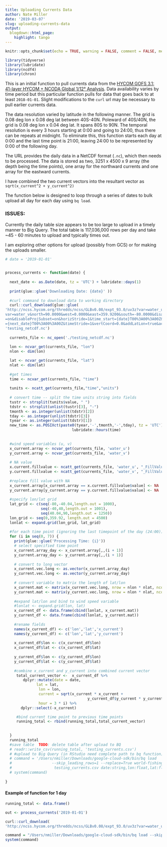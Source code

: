 ```yaml
---
title: Uploading Currents Data
author: Nate Miller
date: '2019-03-07'
slug: uploading-currents-data
output:
  blogdown::html_page:
    highlight: tango
---
```



```r
knitr::opts_chunk$set(echo = TRUE, warning = FALSE, comment = FALSE, message = FALSE)
```


```r
library(tidyverse)
library(lubridate)
library(ncdf4)
library(chron)
```

This is an initial function to pull currents data from the [HYCOM GOFS 3.1: 41-layer HYCOM + NCODA Global 1/12° Analysis](https://www.hycom.org/data/glbv0pt08/expt-93pt0). Data availability varies
by time period but this particular function pulls for data that goes back to at least `2018-01-01`.
Slight modifications to the `curl` url may be necessary to pull earlier currents data.  

The data resolution varied by latitude in the following manner. The grid is 0.08 deg lon x 0.08 deg lat 
between 40S-40N. Poleward of 40S/40N, the grid is 0.08 deg lon x 0.04 deg lat. It spans 80S to 90N.
The temporal resolution is every 3 hours starting at 0:00 and going to 24:00, thus
there can be repeats at midnight. To eliminate this, this function starts each day at 0:00 and the last 
time point is 21:00, leaving 24:00 to be represented by 0:00 of the following day.  

The URL provides the daily data in a NetCDF format (`.nc`), which then needs to be processed.
The data is stored as two, 3251 x 4500 x 9 array (the depth being the time points),
one array for the northward currents and one array for the eastward currents.

I have combined the two current vectors into the resultant vector as
`sqrt(x_current^2 + y_current^2)`

The function below is designed to loop through a series of dates to bulk upload all day for each day
using `bq load`. 

### ISSUES:

Currently the daily table size appears to be too large to upload in a timely manner 
to Big Query. The total table is 117,036,000 rows per day and take ~45 - 60 minutes
to upload and typically times out.   

I am exploring other options for upload (possibly from GCS) or for making the uploads
smaller.

```r
# date = '2019-01-01'

 
process_currents <- function(date) {
  
  next_date <- as.Date(date, tz = 'UTC') + lubridate::days(1)
  
  print(glue::glue('Downloading Date: {date}' ))
  
  #curl command to download data to working directory
  curl::curl_download(glue::glue(
'http://ncss.hycom.org/thredds/ncss/GLBv0.08/expt_93.0/uv3z?var=water_u&
var=water_v&north=90.0000&west=0.0000&east=359.9200&south=-80.0000&disableLLSubset
=on&disableProjSubset=on&horizStride=1&time_start={date}T00%3A00%3A00Z&time_end
={next_date}T00%3A00%3A00Z&timeStride=1&vertCoord=0.0&addLatLon=true&accept=netcdf'),
'testing_netcdf.nc')
  
  currents_file <- nc_open('./testing_netcdf.nc')
  
  lon <- ncvar_get(currents_file, "lon")
  nlon <- dim(lon)

  lat <- ncvar_get(currents_file, "lat")
  nlat <- dim(lat)
  
  #get times
  time <- ncvar_get(currents_file, "time")
  
  tunits <- ncatt_get(currents_file,"time","units")
  
  # convert time -- split the time units string into fields
  tustr <- strsplit(tunits$value, " ")
  tdstr <- strsplit(unlist(tustr)[3], "-")
  tmonth <- as.integer(unlist(tdstr)[2])
  tday <- as.integer(unlist(tdstr)[3])
  tyear <- as.integer(unlist(tdstr)[1])
  new_time <- as.POSIXct(paste0(tyear,'-',tmonth,'-',tday), tz = 'UTC') + 
                              lubridate::hours(time)
  
  
  #wind speed variables (u, v)
  x_current.array <- ncvar_get(currents_file, 'water_u')
  y_current.array <- ncvar_get(currents_file, 'water_v')
  
  # NA value
  x.current.fillvalue <- ncatt_get(currents_file, 'water_u', "_FillValue")
  y.current.fillvalue <- ncatt_get(currents_file, 'water_v', "_FillValue")
  
  #replace fill value with NA
  x_current.array[x_current.array == x.current.fillvalue$value] <- NA
  y_current.array[y_current.array == y.current.fillvalue$value] <- NA
  
  #specify lon/lat grid
  lat_grid <- c(seq(-80,-40.04,length.out = 1000), 
                seq(-40,40,length.out = 1001), 
                seq(40.04,90,length.out = 1250))
  lon_grid <- seq(0,359.92, length.out = 4500)
  lonlat <- expand.grid(lon_grid, lat_grid)
  
  #for each time point (ignoring the last timepoint of the day (24:00))
  for (i in seq(0, 7)) {
    print(glue::glue('Processing Time: {i}'))
    # select specified time point
    x_current.array_day <- x_current.array[,,(i + 1)]
    y_current.array_day <- y_current.array[,,(i + 1)]
    
    # convert to long vector
    x_current.vec.long <- as.vector(x_current.array_day)
    y_current.vec.long <- as.vector(y_current.array_day)
    
    # convert variable to matrix the length of lat/lon
    x_current.mat <- matrix(x_current.vec.long, nrow = nlon * nlat, ncol = 1)
    y_current.mat <- matrix(y_current.vec.long, nrow = nlon * nlat, ncol = 1)
    
    #expand lat/lon and bind to wind speed variable
    #lonlat <- expand.grid(lon, lat)
    x_current_df <- data.frame(cbind(lonlat, x_current.mat))
    y_current_df <- data.frame(cbind(lonlat, y_current.mat))
    
    #rename fields
    names(x_current_df) <- c('lon','lat','x_current')
    names(y_current_df) <- c('lon','lat','y_current')
    
    x_current_df$lon <- c(x_current_df$lon)
    x_current_df$lat <- c(x_current_df$lat)
    
    y_current_df$lon <- c(y_current_df$lon)
    y_current_df$lat <- c(y_current_df$lat)
    
    #combine x_current and y_current into combined current vector
     total_current_vector <-  x_current_df %>%
        dplyr::mutate(date = date,
              lat = lat,
               lon = lon, 
               current = sqrt(x_current * x_current +
                                     y_current_df$y_current * y_current_df$y_current),
               hour = 3 * i) %>%
       dplyr::select(-x_current)

     #bind current time point to previous time points
     running_total <- rbind(running_total,total_current_vector)
     
   
  }
  running_total
  #save table  TODO: delete table after upload to BQ
  # readr::write_csv(running_total, 'testing_currents.csv')
  # #upload to Big Query (in RStudio need complete path to bq function)
  # command = '/Users/nmiller/Downloads/google-cloud-sdk/bin/bq load
  #                  --skip_leading_rows=1 --replace=True world-fishing-827:scratch_nate.testing_currents
  #                   testing_currents.csv date:string,lon:float,lat:float,current_ms:float,hour:integer')
  # system(command)
      
}
```

#### Example of function for 1 day
```r

running_total <- data.frame()

out <- process_currents('2019-01-01')
```









```r
curl::curl_download(
'http://ncss.hycom.org/thredds/ncss/GLBv0.08/expt_93.0/uv3z?var=water_u&var=water_v&north=90.0000&west=0.0000&east=359.9200&south=-80.0000&disableLLSubset=on&disableProjSubset=on&horizStride=1&time_start=2019-01-01T00%3A00%3A00Z&time_end=2019-01-02T00%3A00%3A00Z&timeStride=1&vertCoord=0.0&addLatLon=true&accept=netcdf','testing_netcdf.nc')
```


```r
command = "/Users/nmiller/Downloads/google-cloud-sdk/bin/bq load --skip_leading_rows=1 --replace=True world-fishing-827:scratch_nate.testing_r iris.csv Sepal_Length:float,Sepal_Width:float,Petal_Length:float,Petal_Width:float,Species:string"
system(command)
```
